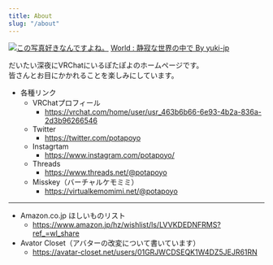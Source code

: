 ```yaml
---
title: About
slug: "/about"
---
```


[![この写真好きなんですよね。](https://assets.potapoyo.com/img/VRChat_1920x1080_2022-07-12_22-40-58.318.png.webp)](https://assets.potapoyo.com/img/VRChat_1920x1080_2022-07-12_22-40-58.318.png)
<a href="https://vrchat.com/home/launch?worldId=wrld_70e42e7b-3f36-41f9-88bd-4610402ca805" target="_blank">World : 静寂な世界の中で By yuki-jp</a>

だいたい深夜にVRChatにいるぽたぽよのホームページです。\
皆さんとお目にかかれることを楽しみにしています。

+ 各種リンク
  + VRChatプロフィール
    + https://vrchat.com/home/user/usr_463b6b66-6e93-4b2a-836a-2d3b96266546
  + Twitter
    + https://twitter.com/potapoyo
  + Instagrtam
    + https://www.instagram.com/potapoyo/
  + Threads
    + https://www.threads.net/@potapoyo
  + Misskey（バーチャルケモミミ）
    + https://virtualkemomimi.net/@potapoyo
------------------------------
+ Amazon.co.jp ほしいものリスト
  + https://www.amazon.jp/hz/wishlist/ls/LVVKDEDNFRMS?ref_=wl_share
+ Avator Closet（アバターの改変について書いています）
  + https://avatar-closet.net/users/01GRJWCDSEQK1W4DZ5JEJR61RN